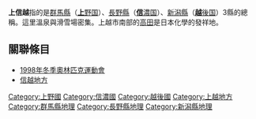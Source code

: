 {{japanese|japanese=上信越|kana=じょうしんえつ|romaji=Jōshinetsu}}

'''上信越'''指的是[[群馬縣|群馬縣]]（[[上野国|'''上'''野国]]）、[[長野縣|長野縣]]（[[信濃國|'''信'''濃国]]）、[[新潟縣|新潟縣]]（[[越後國|'''越'''後国]]）3縣的總稱。這里溫泉與滑雪場密集。上越市南部的[[高田市|高田]]是日本化學的發祥地。

== 關聯條目 ==
*[[1998年冬季奧林匹克運動會|1998年冬季奧林匹克運動會]]
*[[信越地方|信越地方]]
{{japan-geo-stub}}

[[Category:上野國|Category:上野國]]
[[Category:信濃國|Category:信濃國]]
[[Category:越後國|Category:越後國]]
[[Category:上越地方|Category:上越地方]]
[[Category:群馬縣地理|Category:群馬縣地理]]
[[Category:長野縣地理|Category:長野縣地理]]
[[Category:新潟縣地理|Category:新潟縣地理]]